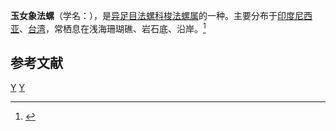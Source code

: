 {{Speciesbox 
| taxon = Cymatium gutturnium
| binomial_authority = (Roeding, 1798)
}}
'''玉女象法螺'''（学名：''{{lang|la|Cymatium gutturnium}}''），是[[异足目|异足目]][[法螺科|法螺科]][[梭法螺属|梭法螺属]]的一种。主要分布于[[印度尼西亚|印度尼西亚]]、[[台湾|台湾]]，常栖息在浅海珊瑚礁、岩石底、沿岸。<ref>{{cite web|url=http://shell.sinica.edu.tw/chinese/shellbase_detail.php?science_no=733|title=国际贝库：玉女象法螺|publisher=台湾贝类资料库|accessdate=2009-08-11}}</ref>

== 参考文献 ==
{{reflist|2}}
{{Taxonbar|from=Q15233831}}

[[Category:梭法螺属|Y]]
[[Category:_1798年描述的动物|Y]]